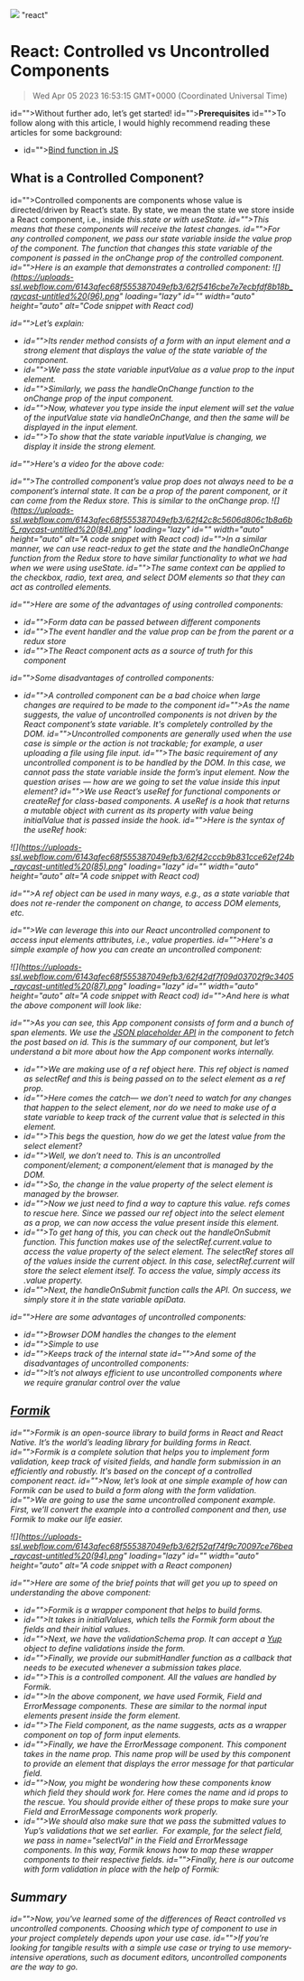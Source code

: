 ![](https://uploads-ssl.webflow.com/6143afec68f555387049efb3/62f53e032130ef2e53e639ee_controlled-vs-uncontrolled.jpg)
"react"
# React: Controlled vs Uncontrolled Components
> Wed Apr 05 2023 16:53:15 GMT+0000 (Coordinated Universal Time)

id="">Without further ado, let’s get started!
id="">**Prerequisites**
id="">To follow along with this article, I would highly recommend reading these articles for some background:
- id=""><a href="https://developer.mozilla.org/en-US/docs/Web/JavaScript/Reference/Global_Objects/Function/bind" target="_blank">Bind function in JS</a>

## What is a Controlled Component?
id="">Controlled components are components whose value is directed/driven by React’s state. By state, we mean the state we store inside a React component, i.e., inside <em id="">this.state or with <em id="">useState.
id="">This means that these components will receive the latest changes.
id="">For any controlled component, we pass our state variable inside the <em id="">value prop of the component. The function that changes this <em id="">state variable of the component is passed in the <em id="">onChange prop of the controlled component.
id="">Here is an example that demonstrates a controlled component:
![](https://uploads-ssl.webflow.com/6143afec68f555387049efb3/62f5416cbe7e7ecbfdf8b18b_raycast-untitled%20(96).png" loading="lazy" id="" width="auto" height="auto" alt="Code snippet with React cod)

id="">Let’s explain:
- id="">Its <em id="">render method consists of a <em id="">form with an <em id="">input element and a <em id="">strong element that displays the value of the state variable of the component.
- id="">We pass the state variable <em id="">inputValue as a <em id="">value prop to the input element.
- id="">Similarly, we pass the <em id="">handleOnChange function to the <em id="">onChange prop of the input component.
- id="">Now, whatever you type inside the input element will set the value of the <em id="">inputValue state via <em id="">handleOnChange, and then the same will be displayed in the <em id="">input element.
- id="">To show that the state variable <em id="">inputValue is changing, we display it inside the <em id="">strong element.

id="">Here's a video for the above code:

id="">The controlled component’s <em id="">value prop does not always need to be a component’s internal state. It can be a prop of the parent component, or it can come from the Redux store. This is similar to the <em id="">onChange prop.
![](https://uploads-ssl.webflow.com/6143afec68f555387049efb3/62f42c8c5606d806c1b8a6b5_raycast-untitled%20(84).png" loading="lazy" id="" width="auto" height="auto" alt="A code snippet with React cod)
id="">In a similar manner, we can use <em id="">react-redux to get the state and the <em id="">handleOnChange function from the Redux store to have similar functionality to what we had when we were using <em id="">useState.
id="">The same context can be applied to the checkbox, radio, text area, and select DOM elements so that they can act as controlled elements.

id="">Here are some of the advantages of using controlled components:
- id="">Form data can be passed between different components
- id="">The event handler and the value prop can be from the parent or a redux store
- id="">The React component acts as a source of truth for this component

id="">Some disadvantages of controlled components:
- id="">A controlled component can be a bad choice when large changes are required to be made to the component
id="">As the name suggests, the value of uncontrolled components is not driven by the React component’s state variable. It's completely controlled by the DOM.
id="">Uncontrolled components are generally used when the use case is simple or the action is not trackable; for example, a user uploading a file using file input.
id="">The basic requirement of any uncontrolled component is to be handled by the DOM. In this case, we cannot pass the <em id="">state variable inside the form’s input element. Now the question arises — how are we going to set the value inside this input element?
id="">We use React’s <em id="">useRef for functional components or <em id="">createRef for class-based components. A <em id="">useRef is a hook that returns a mutable object with <em id="">current as its property with value being <em id="">initialValue that is passed inside the hook.
id="">Here is the syntax of the <em id="">useRef hook:

![](https://uploads-ssl.webflow.com/6143afec68f555387049efb3/62f42cccb9b831cce62ef24b_raycast-untitled%20(85).png" loading="lazy" id="" width="auto" height="auto" alt="A code snippet with React cod)

id="">A <em id="">ref object can be used in many ways, e.g., as a state variable that does not re-render the component on change, to access DOM elements, etc.

id="">We can leverage this into our React uncontrolled component to access input elements attributes, i.e., value properties.
id="">Here's a simple example of how you can create an uncontrolled component:

![](https://uploads-ssl.webflow.com/6143afec68f555387049efb3/62f42df7f09d03702f9c3405_raycast-untitled%20(87).png" loading="lazy" id="" width="auto" height="auto" alt="A code snippet with React cod)
id="">And here is what the above component will look like:

id="">As you can see, this <em id="">App component consists of <em id="">form and a bunch of <em id="">span elements. We use the <a href="https://jsonplaceholder.typicode.com/" target="_blank" id="">JSON placeholder API</a> in the component to fetch the <em id="">post based on <em id="">id. This is the summary of our component, but let’s understand a bit more about how the <em id="">App component works internally.
- id="">We are making use of a <em id="">ref object here. This <em id="">ref object is named as <em id="">selectRef and this is being passed on to the <em id="">select element as a <em id="">ref prop.
- id="">Here comes the catch— we don’t need to watch for any changes that happen to the <em id="">select element, nor do we need to make use of a state variable to keep track of the current value that is selected in this element.
- id="">This begs the question, how do we get the latest value from the <em id="">select element?
- id="">Well, we don’t need to. This is an uncontrolled component/element; a component/element that is managed by the DOM.
- id="">So, the change in the <em id="">value property of the select element is managed by the browser.
- id="">Now we just need to find a way to capture this value. <em id="">refs comes to rescue here. Since we passed our <em id="">ref object into the <em id="">select element as a prop, we can now access the value present inside this element.
- id="">To get hang of this, you can check out the <em id="">handleOnSubmit function. This function makes use of the <em id="">selectRef.current.value to access the value property of the <em id="">select element. The <em id="">selectRef stores all of the values inside the <em id="">current object. In this case, <em id="">selectRef.current will store the <em id="">select element itself. To access the value, simply access its <em id="">.value property.
- id="">Next, the <em id="">handleOnSubmit function calls the API. On success, we simply store it in the state variable <em id="">apiData.

id="">Here are some advantages of uncontrolled components:
- id="">Browser DOM handles the changes to the element
- id="">Simple to use
- id="">Keeps track of the internal state
id="">And some of the disadvantages of uncontrolled components:
- id="">It’s not always efficient to use uncontrolled components where we require granular control over the value

## <a href="https://formik.org/" target="_blank">Formik</a>
id="">Formik is an open-source library to build forms in React and React Native. It’s the world’s leading library for building forms in React.
id="">Formik is a complete solution that helps you to implement form validation, keep track of visited fields, and handle form submission in an efficiently and robustly. It's based on the concept of a controlled component react.
id="">Now, let’s look at one simple example of how can Formik can be used to build a form along with the form validation.
id="">We are going to use the same uncontrolled component example. First, we’ll convert the example into a controlled component and then, use Formik to make our life easier.

![](https://uploads-ssl.webflow.com/6143afec68f555387049efb3/62f52af74f9c70097ce76bea_raycast-untitled%20(94).png" loading="lazy" id="" width="auto" height="auto" alt="A code snippet with a React componen)

id="">Here are some of the brief points that will get you up to speed on understanding the above component:
- id=""><em id="">Formik is a wrapper component that helps to build forms.
- id="">It takes in <em id="">initialValues, which tells the Formik form about the fields and their initial values.
- id="">Next, we have the <em id="">validationSchema prop. It can accept a <a href="https://github.com/jquense/yup" target="_blank" id="">Yup</a> object to define validations inside the form.
- id="">Finally, we provide our <em id="">submitHandler function as a callback that needs to be executed whenever a submission takes place.
- id="">This is a controlled component. All the values are handled by Formik.
- id="">In the above component, we have used <em id="">Formik, <em id="">Field and <em id="">ErrorMessage components. These are similar to the normal input elements present inside the form element.
- id="">The <em id="">Field component, as the name suggests, acts as a wrapper component on top of form input elements.
- id="">Finally, we have the <em id="">ErrorMessage component. This component takes in the <em id="">name prop. This <em id="">name prop will be used by this component to provide an element that displays the error message for that particular field.
- id="">Now, you might be wondering how these components know which field they should work for. Here comes the <em id="">name and <em id="">id props to the rescue. You should provide either of these props to make sure your <em id="">Field and <em id="">ErrorMessage components work properly.
- id="">We should also make sure that we pass the submitted values to Yup’s <em id="">validations that we set earlier. &nbsp;For example, for the select field, we pass in <em id="">name="selectVal" in the <em id="">Field and <em id="">ErrorMessage components. In this way, Formik knows how to map these wrapper components to their respective fields.
id="">Finally, here is our outcome with form validation in place with the help of Formik:

## Summary
id="">Now, you've learned some of the differences of React controlled vs uncontrolled components. Choosing which type of component to use in your project completely depends upon your use case.
id="">If you’re looking for tangible results with a simple use case or trying to use memory-intensive operations, such as document editors, uncontrolled components are the way to go.
